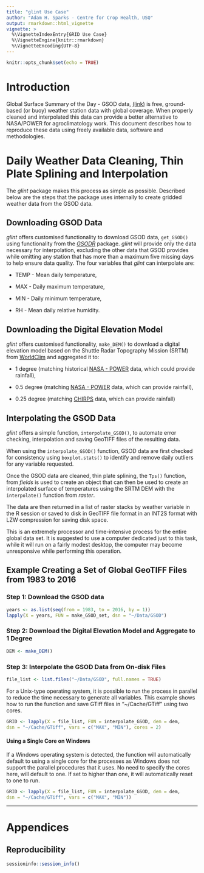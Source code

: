```yaml
---
title: "glint Use Case"
author: "Adam H. Sparks - Centre for Crop Health, USQ"
output: rmarkdown::html_vignette
vignette: >
  %\VignetteIndexEntry{GRID Use Case}
  %\VignetteEngine{knitr::rmarkdown}
  %\VignetteEncoding{UTF-8}
---
```


```r
knitr::opts_chunk$set(echo = TRUE)
```

# Introduction

Global Surface Summary of the Day - GSOD data,
[(link)](https://data.noaa.gov/dataset/global-surface-summary-of-the-day-gsod)
is free, ground-based (or buoy) weather station data with global
coverage. When properly cleaned and interpolated this data can provide a better
alternative to NASA/POWER for agroclimatology work. This document describes how
to reproduce these data using freely available data, software and methodologies.

# Daily Weather Data Cleaning, Thin Plate Splining and Interpolation

The _glint_ package makes this process as simple as possible. Described below are
the steps that the package uses internally to create gridded weather data from
the GSOD data.

## Downloading GSOD Data

_glint_ offers customised functionality to download GSOD data, `get_GSOD()`
using functionality from the [_GSODR_](https://ropensci.github.io/GSODR/)
package. _glint_ will provide only the data necessary for interpolation,
excluding the other data that GSOD provides while omitting any station that has
more than a maximum five missing days to help ensure data quality. The four
variables that _glint_ can interpolate are:

* TEMP - Mean daily temperature,

* MAX - Daily maximum temperature,

* MIN - Daily minimum temperature,

* RH - Mean daily relative humidity.

## Downloading the Digital Elevation Model

_glint_ offers customised functionality, `make_DEM()` to download a digital
elevation model based on the Shuttle Radar Topography Mission (SRTM) from
[WorldClim](https://wwww.worldclim.org/) and aggregated it to:

* 1 degree (matching historical [NASA - POWER](https://power.larc.nasa.gov/)
data, which could provide rainfall),

* 0.5 degree (matching [NASA - POWER](https://power.larc.nasa.gov/) data,
which can provide rainfall),

* 0.25 degree (matching [CHIRPS](http://chg.geog.ucsb.edu/data/chirps/) data,
which can provide rainfall)

## Interpolating the GSOD Data

_glint_ offers a simple function, `interpolate_GSOD()`, to automate error
checking, interpolation and saving GeoTIFF files of the resulting data.

When using the `interpolate_GSOD()` function, GSOD data are first checked for
consistency using `boxplot.stats()` to identify and remove daily outliers for
any variable requested.

Once the GSOD data are cleaned, thin plate splining, the `Tps()` function, from
 _fields_ is used to create an object that can then be used to create
an interpolated surface of temperatures using the SRTM DEM with the
`interpolate()` function from _raster_.

The data are then returned in a list of raster stacks by weather variable in the
R session or saved to disk in GeoTIFF file format in an INT2S format with LZW
compression for saving disk space.

This is an extremely processor and time-intensive process for the entire global
data set. It is suggested to use a computer dedicated just to this task, while it
will run on a fairly modest desktop, the computer may become unresponsive while
performing this operation.

## Example Creating a Set of Global GeoTIFF Files from 1983 to 2016

### Step 1: Download the GSOD data

```r
years <- as.list(seq(from = 1983, to = 2016, by = 1))
lapply(X = years, FUN = make_GSOD_set, dsn = "~/Data/GSOD")
```

### Step 2: Download the Digital Elevation Model and Aggregate to 1 Degree

```r
DEM <- make_DEM()
```
### Step 3: Interpolate the GSOD Data from On-disk Files

```r
file_list <- list.files("~/Data/GSOD", full.names = TRUE)
```

For a Unix-type operating system, it is possible to run the process in parallel
to reduce the time necessary to generate all variables. This example shows how
to run the function and save GTiff files in "~/Cache/GTiff" using two cores.

```r
GRID <- lapply(X = file_list, FUN = interpolate_GSOD, dem = dem,
dsn = "~/Cache/GTiff", vars = c("MAX", "MIN"), cores = 2)
```

#### Using a Single Core on Windows

If a Windows operating system is detected, the function will automatically
default to using a single core for the processes as Windows does not support
the parallel procedures that it uses. No need to specify the cores here, will
default to one. If set to higher than one, it will automatically reset to one to
run.

```r
GRID <- lapply(X = file_list, FUN = interpolate_GSOD, dem = dem,
dsn = "~/Cache/GTiff", vars = c("MAX", "MIN"))
```

******

# Appendices

## Reproducibility

```r

sessioninfo::session_info()

```

